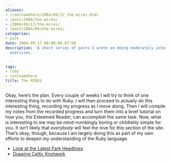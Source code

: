 ```yaml
---
aliases:
- /coolnamehere/2004/09/17_the-mires.html
- /post/2004/the-mires/
- /2004/09/17/the-mires/
- /post/2004/09/the-mires/
categories:
- post
date: 2004-09-17 00:00:00-07:00
description: 'A short series of posts I wrote on doing moderately interesting ruby
  exercises.

  '
tags:
- ruby
- coolnamehere
title: The MIRES
---
```


Okay, here’s the plan. Every couple of weeks I will try to think of one interesting thing to do with
Ruby. I will then proceed to actually *do* this interesting thing, recording my progress as I move
along. Then I will compile my notes from the recorded progress and turn them into a brief tutorial
on how you, the Esteemed Reader, can accomplish the same task. Now, what is interesting to me may be
mind-numbingly boring or childishly simple for you. It isn’t likely that *everybody* will feel the
love for this section of the site. That’s okay, though, because I am largely doing this as part of
my own efforts to deepen my understanding of the Ruby language.

- [Look at the Latest Fark Headlines](/post/2004/09/look-at-the-latest-fark-headlines/)
- [Drawing Celtic Knotwork](/post/2004/10/drawing-celtic-knotwork/)
